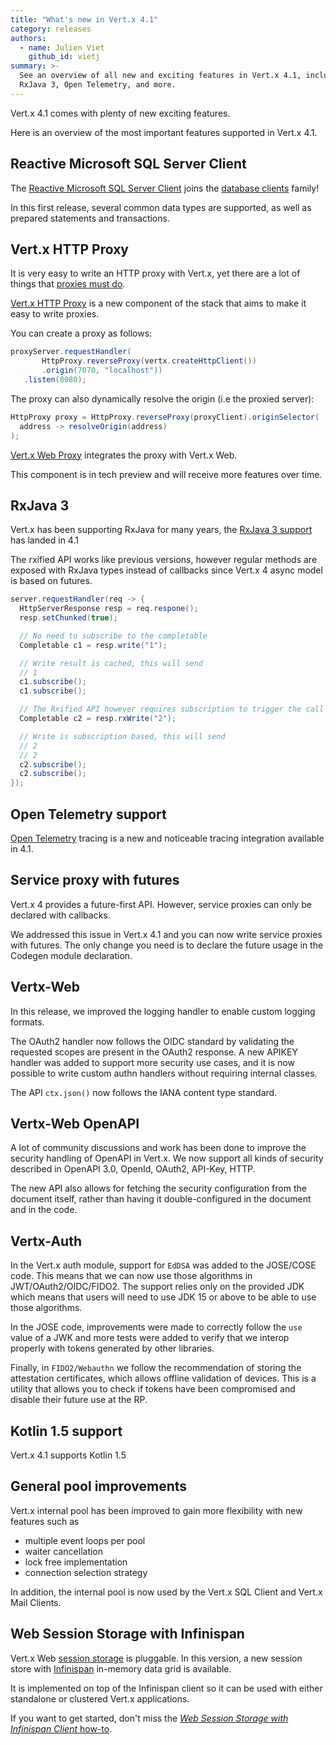 ```yaml
---
title: "What's new in Vert.x 4.1"
category: releases
authors:
  - name: Julien Viet
    github_id: vietj
summary: >-
  See an overview of all new and exciting features in Vert.x 4.1, including Vert.x HTTP proxy,
  RxJava 3, Open Telemetry, and more.
---
```


Vert.x 4.1 comes with plenty of new exciting features.

Here is an overview of the most important features supported in Vert.x 4.1.

## Reactive Microsoft SQL Server Client

The [Reactive Microsoft SQL Server Client](https://vertx.io/docs/4.1.0/vertx-mssql-client/java/) joins the [database clients](https://vertx.io/docs/#databases) family!

In this first release, several common data types are supported, as well as prepared statements and transactions.

## Vert.x HTTP Proxy

It is very easy to write an HTTP proxy with Vert.x, yet there are a lot of things that [proxies must do](https://www.mnot.net/blog/2011/07/11/what_proxies_must_do).

[Vert.x HTTP Proxy](https://vertx.io/docs/4.1.0/vertx-http-proxy/java/) is a new component of the stack that aims to make it easy to write proxies.

You can create a proxy as follows:

```java
proxyServer.requestHandler(
       HttpProxy.reverseProxy(vertx.createHttpClient())
       .origin(7070, "localhost"))
   .listen(8080);
```

The proxy can also dynamically resolve the origin (i.e the proxied server):

```java
HttpProxy proxy = HttpProxy.reverseProxy(proxyClient).originSelector(
  address -> resolveOrigin(address)
);
```

[Vert.x Web Proxy](https://vertx.io/docs/4.1.0/vertx-web-proxy/java/) integrates the proxy with Vert.x Web.

This component is in tech preview and will receive more features over time.

## RxJava 3

Vert.x has been supporting RxJava for many years, the [RxJava 3 support](https://vertx.io/docs/4.1.0/vertx-rx/java3/) has landed in 4.1

The rxified API works like previous versions, however regular methods are exposed with RxJava types
instead of callbacks since Vert.x 4 async model is based on futures.

```java
server.requestHandler(req -> {
  HttpServerResponse resp = req.respone();
  resp.setChunked(true);

  // No need to subscribe to the completable
  Completable c1 = resp.write("1");

  // Write result is cached, this will send
  // 1
  c1.subscribe();
  c1.subscribe();

  // The Rxified API however requires subscription to trigger the call
  Completable c2 = resp.rxWrite("2");

  // Write is subscription based, this will send
  // 2
  // 2
  c2.subscribe();
  c2.subscribe();
});
```

## Open Telemetry support

[Open Telemetry](https://vertx.io/docs/4.1.0/vertx-opentelemetry/java/) tracing is a new and noticeable tracing integration available in 4.1.

## Service proxy with futures

Vert.x 4 provides a future-first API. However, service proxies can only be declared with callbacks.

We addressed this issue in Vert.x 4.1 and you can now write service proxies with futures. The only change you
need is to declare the future usage in the Codegen module declaration.

## Vertx-Web

In this release, we improved the logging handler to enable custom logging formats.

The OAuth2 handler now follows the OIDC standard by validating the requested scopes are present in the OAuth2 response. A new APIKEY handler was added to support more security use cases, and it is now possible to write custom authn handlers without requiring internal classes.

The API `ctx.json()` now follows the IANA content type standard.

## Vertx-Web OpenAPI

A lot of community discussions and work has been done to improve the security handling of OpenAPI in Vert.x. We now support all kinds of security described in OpenAPI 3.0, OpenId, OAuth2, API-Key, HTTP.

The new API also allows for fetching the security configuration from the document itself, rather than having it double-configured in the document and in the code.

## Vertx-Auth

In the Vert.x auth module, support for `EdDSA` was added to the JOSE/COSE code. This means that we can now use those algorithms in JWT/OAuth2/OIDC/FIDO2. The support relies only on the provided JDK which means that users will need to use JDK 15 or above to be able to use those algorithms.

In the JOSE code, improvements were made to correctly follow the `use` value of a JWK and more tests were added to verify that we interop properly with tokens generated by other libraries.

Finally, in `FIDO2/Webauthn` we follow the recommendation of storing the attestation certificates, which allows offline validation of devices. This is a utility that allows you to check if tokens have been compromised and disable their future use at the RP.

## Kotlin 1.5 support

Vert.x 4.1 supports Kotlin 1.5

## General pool improvements

Vert.x internal pool has been improved to gain more flexibility with new features such as

- multiple event loops per pool
- waiter cancellation
- lock free implementation
- connection selection strategy

In addition, the internal pool is now used by the Vert.x SQL Client and Vert.x Mail Clients.

## Web Session Storage with Infinispan

Vert.x Web [session storage](https://vertx.io/docs/4.1.0/vertx-web/java/#_session_stores) is pluggable.
In this version, a new session store with [Infinispan](https://infinispan.org/) in-memory data grid is available.

It is implemented on top of the Infinispan client so it can be used with either standalone or clustered Vert.x applications.

If you want to get started, don't miss the [_Web Session Storage with Infinispan Client_ how-to](/docs/howtos/web-session-infinispan-howto/).
